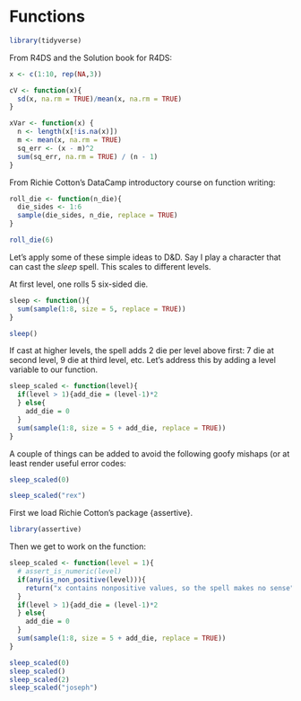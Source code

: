 # Functions

```r
library(tidyverse)
```

From R4DS and the Solution book for R4DS:

```r
x <- c(1:10, rep(NA,3)) 

cV <- function(x){
  sd(x, na.rm = TRUE)/mean(x, na.rm = TRUE)
}

xVar <- function(x) {
  n <- length(x[!is.na(x)])
  m <- mean(x, na.rm = TRUE)
  sq_err <- (x - m)^2
  sum(sq_err, na.rm = TRUE) / (n - 1)
}
```

From Richie Cotton's DataCamp introductory course on function writing:

```r
roll_die <- function(n_die){
  die_sides <- 1:6
  sample(die_sides, n_die, replace = TRUE)
}

roll_die(6)
```

Let's apply some of these simple ideas to D&D. Say I play a character that can cast the *sleep* spell. This scales to different levels.

At first level, one rolls 5 six-sided die. 

```r
sleep <- function(){
  sum(sample(1:8, size = 5, replace = TRUE))
}

sleep()
```

If cast at higher levels, the spell adds 2 die per level above first: 7 die at second level, 9 die at third level, etc. Let's address this by adding a level variable to our function.

```r
sleep_scaled <- function(level){
  if(level > 1){add_die = (level-1)*2
  } else{
    add_die = 0
  }
  sum(sample(1:8, size = 5 + add_die, replace = TRUE))
}
```

A couple of things can be added to avoid the following goofy mishaps (or at least render useful error codes:

```r
sleep_scaled(0)

sleep_scaled("rex")
```

First we load Richie Cotton's package {assertive}.

```r
library(assertive)
```

Then we get to work on the function:

```r
sleep_scaled <- function(level = 1){
  # assert_is_numeric(level)
  if(any(is_non_positive(level))){
    return("x contains nonpositive values, so the spell makes no sense")
  }
  if(level > 1){add_die = (level-1)*2
  } else{
    add_die = 0
  }
  sum(sample(1:8, size = 5 + add_die, replace = TRUE))
}

sleep_scaled(0)
sleep_scaled()
sleep_scaled(2)
sleep_scaled("joseph")

```
